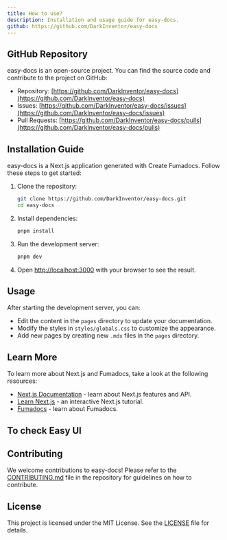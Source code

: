 ```yaml
---
title: How to use?
description: Installation and usage guide for easy-docs.
github: https://github.com/DarkInventor/easy-docs
---
```


## GitHub Repository

easy-docs is an open-source project. You can find the source code and contribute to the project on GitHub:

* Repository: [https://github.com/DarkInventor/easy-docs](https://github.com/DarkInventor/easy-docs)
* Issues: [https://github.com/DarkInventor/easy-docs/issues](https://github.com/DarkInventor/easy-docs/issues)
* Pull Requests: [https://github.com/DarkInventor/easy-docs/pulls](https://github.com/DarkInventor/easy-docs/pulls)

## Installation Guide

easy-docs is a Next.js application generated with Create Fumadocs. Follow these steps to get started:

1. Clone the repository:
   ```bash
   git clone https://github.com/DarkInventor/easy-docs.git
   cd easy-docs
   ```

2. Install dependencies:
   ```bash
   pnpm install
   ```

3. Run the development server:
   ```bash
   pnpm dev
   ```

4. Open [http://localhost:3000](http://localhost:3000) with your browser to see the result.

## Usage

After starting the development server, you can:

- Edit the content in the `pages` directory to update your documentation.
- Modify the styles in `styles/globals.css` to customize the appearance.
- Add new pages by creating new `.mdx` files in the `pages` directory.

## Learn More

To learn more about Next.js and Fumadocs, take a look at the following resources:

* [Next.js Documentation](https://nextjs.org/docs) - learn about Next.js features and API.
* [Learn Next.js](https://nextjs.org/learn) - an interactive Next.js tutorial.
* [Fumadocs](https://fumadocs.vercel.app) - learn about Fumadocs.

## To check Easy UI 

<Cards>
  <Card title="Checkout Easy UI - Collection of 50+ Web Templates" href="https://easyui.pro" />
</Cards>

## Contributing

We welcome contributions to easy-docs! Please refer to the [CONTRIBUTING.md](https://github.com/DarkInventor/easy-docs/blob/main/CONTRIBUTING.md) file in the repository for guidelines on how to contribute.

## License

This project is licensed under the MIT License. See the [LICENSE](https://github.com/DarkInventor/easy-docs/blob/main/LICENSE) file for details.